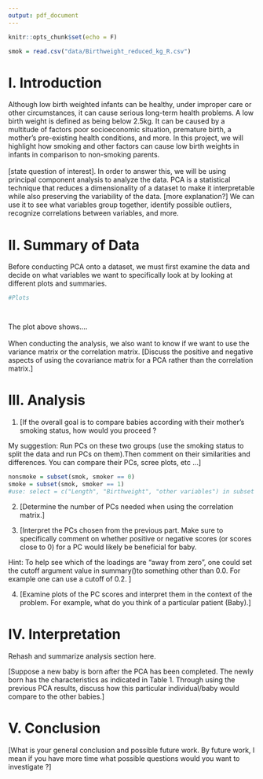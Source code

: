 ```yaml
---
output: pdf_document
---
```


```r
knitr::opts_chunk$set(echo = F)
```

\begin{center}
\vspace*{10\baselineskip}
\LARGE{\textbf{Project 1: PCA Analysis on a Birth Weight Dataset}}\\
\vspace*{19\baselineskip}
\normalsize{Trevor Carpenter, Christina De Cesaris, Michelle Tran}\\
STA 135: Multivariate Data Analysis\\
Professor Maxime Pouokam\\
University of California, Davis\\
May 4, 2021
\end{center}

\clearpage

```r
smok = read.csv("data/Birthweight_reduced_kg_R.csv")
```

# I. Introduction
Although low birth weighted infants can be healthy, under improper care or other circumstances, it can cause serious long-term health problems. A low birth weight is defined as being below 2.5kg. It can be caused by a multitude of factors \textemdash poor socioeconomic situation, premature birth, a mother's pre-existing health conditions, and more. In this project, we will highlight how smoking and other factors can cause low birth weights in infants in comparison to non-smoking parents. \
\
[state question of interest]. In order to answer this, we will be using principal component analysis to analyze the data. PCA is a statistical technique that reduces a dimensionality of a dataset to make it interpretable while also preserving the variability of the data. [more explanation?] We can use it to see what variables group together, identify possible outliers, recognize correlations between variables, and more. 




# II. Summary of Data
Before conducting PCA onto a dataset, we must first examine the data and decide on what variables we want to specifically look at by looking at different plots and summaries.  \

```r
#Plots




```
The plot above shows.... \
\
When conducting the analysis, we also want to know if we want to use the variance matrix or the correlation matrix. [Discuss the positive and negative aspects of using the covariance matrix for a PCA rather than the correlation matrix.]





# III. Analysis


1. 
[If the overall goal is to compare babies according with their mother’s smoking status, how would you proceed ?

My suggestion:  Run PCs on these two groups (use the smoking status to split the data and run PCs on them).Then comment on their similarities and differences.  You can compare their PCs, scree plots, etc ...]
```r
nonsmoke = subset(smok, smoker == 0)
smoke = subset(smok, smoker == 1)
#use: select = c("Length", "Birthweight", "other variables") in subset fcn for specific columns 
```



2.
[Determine the number of PCs needed when using the correlation matrix.]





3. 
[Interpret  the  PCs  chosen  from  the  previous  part. Make sure to specifically  comment  on  whether  positive  or negative scores (or scores close to 0) for a PC would likely be beneficial for baby.

Hint: To help see which of the loadings are “away from zero”, one could set the cutoff argument value in summary()to something other than 0.0.  For example one can use a cutoff of 0.2. ]




4.
[Examine plots of the PC scores and interpret them in the context of the problem. For example, what do you think of a particular patient (Baby).]




# IV. Interpretation
Rehash and summarize analysis section here.

[Suppose a new baby is born after the PCA has been completed. The newly born has the characteristics as indicated in Table 1.  Through using the previous PCA results, discuss how this particular individual/baby would compare to the other babies.]






# V. Conclusion
[What is your general conclusion and possible future work. By future work, I mean if you have more time what possible questions would you want to investigate ?]








\clearpage

\subsection*{Appendix: R Script}

```r

```
